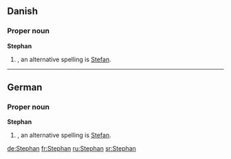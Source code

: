 ==Danish==

===Proper noun===
'''Stephan'''

# {{given name|male|lang=da}}, an alternative spelling is [[Stefan]].

----

==German==

===Proper noun===
'''Stephan'''

# {{given name|male|lang=de}}, an alternative spelling is [[Stefan]].

[[de:Stephan]]
[[fr:Stephan]]
[[ru:Stephan]]
[[sr:Stephan]]